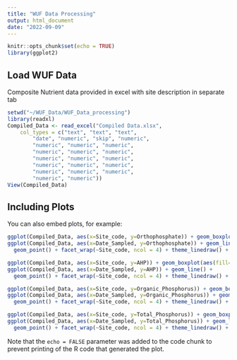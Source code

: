 ```yaml
---
title: "WUF Data Processing"
output: html_document
date: "2022-09-09"
---
```


```r
knitr::opts_chunk$set(echo = TRUE)
library(ggplot2)
```

## Load WUF Data

Composite Nutrient data provided in excel with site description in separate tab

```r
setwd("~/WUF_Data/WUF_Data_processing")
library(readxl)
Compiled_Data <- read_excel("Compiled Data.xlsx", 
    col_types = c("text", "text", "text", 
        "date", "numeric", "skip", "numeric", 
        "numeric", "numeric", "numeric", 
        "numeric", "numeric", "numeric", 
        "numeric", "numeric", "numeric", 
        "numeric", "numeric", "numeric", 
        "numeric", "numeric", "numeric", 
        "numeric", "numeric"))
View(Compiled_Data)
```

## Including Plots

You can also embed plots, for example:

```r
ggplot(Compiled_Data, aes(x=Site_code, y=Orthophosphate)) + geom_boxplot(aes(fill=Site_code)) + theme(axis.text.x = element_text(angle = 90, vjust = 0.5, hjust=1))
ggplot(Compiled_Data, aes(x=Date_Sampled, y=Orthophosphate)) + geom_line() +
  geom_point() + facet_wrap(~Site_code, ncol = 4) + theme_linedraw() + theme(axis.text.x = element_text(angle = 90, vjust = 0.5, hjust=1)) 

ggplot(Compiled_Data, aes(x=Site_code, y=AHP)) + geom_boxplot(aes(fill=Site_code)) + theme(axis.text.x = element_text(angle = 90, vjust = 0.5, hjust=1))
ggplot(Compiled_Data, aes(x=Date_Sampled, y=AHP)) + geom_line() +
  geom_point() + facet_wrap(~Site_code, ncol = 4) + theme_linedraw() + theme(axis.text.x = element_text(angle = 90, vjust = 0.5, hjust=1))

ggplot(Compiled_Data, aes(x=Site_code, y=Organic_Phosphorus)) + geom_boxplot(aes(fill=Site_code)) + theme(axis.text.x = element_text(angle = 90, vjust = 0.5, hjust=1))
ggplot(Compiled_Data, aes(x=Date_Sampled, y=Organic_Phosphorus)) + geom_line() +
  geom_point() + facet_wrap(~Site_code, ncol = 4) + theme_linedraw() + theme(axis.text.x = element_text(angle = 90, vjust = 0.5, hjust=1)) 

ggplot(Compiled_Data, aes(x=Site_code, y=Total_Phosphorus)) + geom_boxplot(aes(fill=Site_code)) + theme(axis.text.x = element_text(angle = 90, vjust = 0.5, hjust=1))
ggplot(Compiled_Data, aes(x=Date_Sampled, y=Total_Phosphorus)) + geom_line() +
  geom_point() + facet_wrap(~Site_code, ncol = 4) + theme_linedraw() + theme(axis.text.x = element_text(angle = 90, vjust = 0.5, hjust=1))
```

Note that the `echo = FALSE` parameter was added to the code chunk to prevent printing of the R code that generated the plot.
